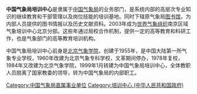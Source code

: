 {{Unreferenced |time=2009-06-06T13:09:44+00:00 }}

'''中国气象局培训中心'''是隶属于[[中国气象局|中国气象局]]的业务部门，是系统内部的高层次专业知识的继续教育和干部管理以及岗位技能的培训基地。同时下辖原气象局[[图书馆|图书馆]]，为内部人员提供的图书情报以及历史文献资料。2003年成为[[世界气象组织|世界气象组织]]南京区域气象培训中心北京分部。这些年通过局校合作机制，提供一定的高等教育和科研工作，也是气象部门的高等教育培训机构。

中国气象局培训中心前身是[[北京气象学院|北京气象学院]]，创建于1955年，是中国大陆第一所气象专业学校，1960年改建为北京气象专科学校，文革期间停办，1978年复校，1984年又改建为北京气象学院，1999年1月转建为中国气象局培训中心，全体教职人员脱离了国家教委的领导，转为中国气象局的内部职工。

[[Category:中国气象局直属事业单位|Category:中国气象局直属事业单位]]
[[Category:培训中心_(中华人民共和国政府)|Category:培训中心 (中华人民共和国政府)]]

{{China-org-stub}}